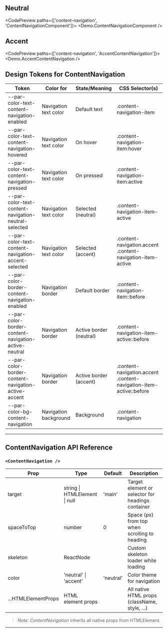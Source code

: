 
<TableOfContents />

## Neutral

<CodePreview paths={['content-navigation', 'ContentNavigationComponent']}>
  <Demo.ContentNavigationComponent />
</CodePreview>

## Accent

<CodePreview paths={['content-navigation', 'AccentContentNavigation']}>
  <Demo.AccentContentNavigation />
</CodePreview>

## Design Tokens for ContentNavigation

| Token                                                | Color for             | State/Meaning           | CSS Selector(s)                                                    |
| ---------------------------------------------------- | --------------------- | ----------------------- | ------------------------------------------------------------------ |
| --par-color-text-content-navigation-enabled          | Navigation text color | Default text            | .content-navigation-item                                           |
| --par-color-text-content-navigation-hovered          | Navigation text color | On hover                | .content-navigation-item:hover                                     |
| --par-color-text-content-navigation-pressed          | Navigation text color | On pressed              | .content-navigation-item:active                                    |
| --par-color-text-content-navigation-neutral-selected | Navigation text color | Selected (neutral)      | .content-navigation-item-active                                    |
| --par-color-text-content-navigation-accent-selected  | Navigation text color | Selected (accent)       | .content-navigation.accent .content-navigation-item-active         |
| --par-color-border-content-navigation-enabled        | Navigation border     | Default border          | .content-navigation-item::before                                   |
| --par-color-border-content-navigation-active-neutral | Navigation border     | Active border (neutral) | .content-navigation-item-active::before                            |
| --par-color-border-content-navigation-active-accent  | Navigation border     | Active border (accent)  | .content-navigation.accent .content-navigation-item-active::before |
| --par-color-bg-content-navigation                    | Navigation background | Background              | .content-navigation                                                |

---

## ContentNavigation API Reference

### `<ContentNavigation />`

| Prop                | Type                          | Default   | Description                                       |
| ------------------- | ----------------------------- | --------- | ------------------------------------------------- |
| target              | string \| HTMLElement \| null | 'main'    | Target element or selector for headings container |
| spaceToTop          | number                        | 0         | Space (px) from top when scrolling to heading     |
| skeleton            | ReactNode                     |           | Custom skeleton loader while loading              |
| color               | 'neutral' \| 'accent'         | 'neutral' | Color theme for navigation                        |
| ...HTMLElementProps | HTML element props            |           | All native HTML props (className, style, ...)     |

> _Note:_ _ContentNavigation_ inherits all native props from HTMLElement.

---
